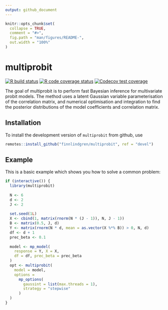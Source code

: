 ```yaml
---
output: github_document
---
```


<!-- README.md is generated from README.Rmd. Please edit that file -->

```r
knitr::opts_chunk$set(
  collapse = TRUE,
  comment = "#>",
  fig.path = "man/figures/README-",
  out.width = "100%"
)
```

# multiprobit

<!-- badges: start -->
[![R build status](https://github.com/finnlindgren/multiprobit/workflows/R-CMD-check/badge.svg)](https://github.com/finnlindgren/multiprobit/actions)
[![R code coverage status](https://github.com/finnlindgren/multiprobit/workflows/test-coverage/badge.svg)](https://github.com/finnlindgren/multiprobit/actions)
[![Codecov test coverage](https://codecov.io/gh/finnlindgren/multiprobit/branch/devel/graph/badge.svg)](https://codecov.io/gh/finnlindgren/multiprobit?branch=devel)
<!-- badges: end -->

The goal of multiprobit is to perform fast Bayesian inference for multivariate probit models. The method uses a latent Gaussian variable parameterisation of the correlation matrix, and numerical optimisation and integration to find the posterior distributions of the model coefficients and correlation matrix.

## Installation

<!--
You can install the released version of `multiprobit` from [CRAN](https://CRAN.R-project.org) with:

```r
install.packages("multiprobit")
```
-->

To install the development version of `multiprobit` from github, use
```r
remotes::install_github("finnlindgren/multiprobit", ref = "devel")
```

## Example

This is a basic example which shows you how to solve a common problem:

```r
if (interactive()) {
  library(multiprobit)
  
  N <- 6
  d <- 2
  J <- 2
  
  set.seed(1L)
  X <- cbind(1, matrix(rnorm(N * (J - 1)), N, J - 1))
  B <- matrix(0.5, J, d)
  Y <- matrix(rnorm(N * d, mean = as.vector(X %*% B)) > 0, N, d)
  df <- d + 1
  prec_beta <- 0.1
  
  model <- mp_model(
    response = Y, X = X,
    df = df, prec_beta = prec_beta
  )
  opt <- multiprobit(
    model = model,
    options =
      mp_options(
        gaussint = list(max.threads = 1),
        strategy = "stepwise"
      )
  )
}
```
